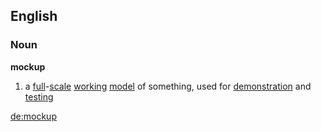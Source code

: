 ==English==
===Noun===
'''mockup'''
#a [[full]]-[[scale]] [[working]] [[model]] of something, used for [[demonstration]] and [[testing]]

[[de:mockup]]